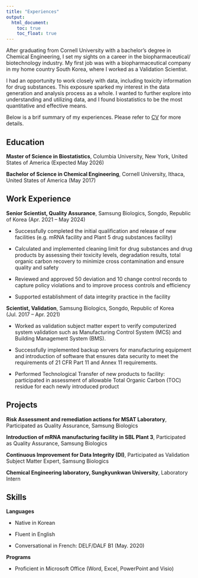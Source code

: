 ```yaml
---
title: "Experiences"
output: 
  html_document:
    toc: true
    toc_float: true
---
```



After graduating from Cornell University with a bachelor’s degree in Chemical Engineering, I set my sights on a career in the biopharmaceutical/ biotechnology industry. My first job was with a biopharmaceutical company in my home country South Korea, where I worked as a Validation Scientist. 

I had an opportunity to work closely with data, including toxicity information for drug substances. This exposure sparked my interest in the data generation and analysis process as a whole. I wanted to further explore into understanding and utilizing data, and I found biostatistics to be the most quantitative and effective means. 

Below is a brif summary of my experiences. Please refer to [CV](esume_soomin_20241014_draft_copy.docx) for more details. 


## Education 

**Master of Science in Biostatistics**, Columbia University, New York, United States of America (Expected May 2026)

**Bachelor of Science in Chemical Engineering**, Cornell University, Ithaca, United States of America (May 2017)



## Work Experience 

**Senior Scientist, Quality Assurance**, Samsung Biologics, Songdo, Republic of Korea (Apr. 2021 – May 2024)

- Successfully completed the initial qualification and release of new facilities (e.g. mRNA facility and Plant 5 drug substances facility) 

- Calculated and implemented cleaning limit for drug substances and drug products by assessing their toxicity levels, degradation results, total organic carbon recovery to minimize cross contamination and ensure quality and safety 

- Reviewed and approved 50 deviation and 10 change control records to capture policy violations and to improve process controls and efficiency

- Supported establishment of data integrity practice in the facility  

**Scientist, Validation**, Samsung Biologics, Songdo, Republic of Korea (Jul. 2017 – Apr. 2021)

- Worked as validation subject matter expert to verify computerized system validation such as Manufacturing Control System (MCS) and Building Management System (BMS).

- Successfully implemented backup servers for manufacturing equipment and introduction of software that ensures data security to meet the requirements of 21 CFR Part 11 and Annex 11 requirements.

- Performed Technological Transfer of new products to facility: participated in assessment of allowable Total Organic Carbon (TOC) residue for each newly introduced product


## Projects 

**Risk Assessment and remediation actions for MSAT Laboratory**, Participated as Quality Assurance, Samsung Biologics 

**Introduction of mRNA manufacturing facility in SBL Plant 3**, Participated as Quality Assurance, Samsung Biologics 

**Continuous Improvement for Data Integrity (DI)**, Participated as Validation Subject Matter Expert, Samsung Biologics 

**Chemical Engineering laboratory, Sungkyunkwan University**, Laboratory Intern 


## Skills 

**Languages** 

- Native in Korean

-	Fluent in English 

-	Conversational in French: DELF/DALF B1 (May. 2020)

**Programs**

-	Proficient in Microsoft Office (Word, Excel, PowerPoint and Visio) 

